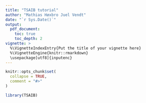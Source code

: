 ```yaml
---
title: "TSAIB tutorial"
author: "Mathias Høxbro Juel Vendt"
date: "`r Sys.Date()`"
output: 
  pdf_document:
    toc: true
    toc_depth: 2
vignette: >
  %\VignetteIndexEntry{Put the title of your vignette here}
  %\VignetteEngine{knitr::rmarkdown}
  \usepackage[utf8]{inputenc}
---
```


```r
knitr::opts_chunk$set(
  collapse = TRUE,
  comment = "#>"
)
```

```r
library(TSAIB)
```
